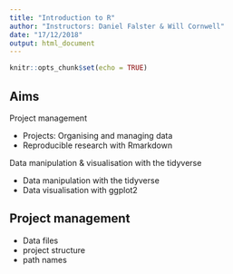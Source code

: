 ```yaml
---
title: "Introduction to R"
author: "Instructors: Daniel Falster & Will Cornwell"
date: "17/12/2018"
output: html_document
---
```


```r
knitr::opts_chunk$set(echo = TRUE)
```

## Aims

Project management

- Projects: Organising and managing data 
- Reproducible research with Rmarkdown

Data manipulation & visualisation with the tidyverse

- Data manipulation with the tidyverse 
- Data visualisation with ggplot2

## Project management

- Data files
- project structure
- path names

